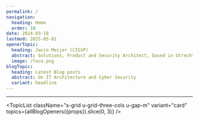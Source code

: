 ```yaml
---
permalink: /
navigation:
  heading: Home
  order: 10
date: 2024-03-18
lastmod: 2025-05-01
openerTopic:
  heading: Jacco Meijer (CISSP)
  abstract: Solutions, Product and Security Architect, based in Utrecht, The Netherlands
  image: /face.png
blogTopic:
  heading: Latest Blog posts
  abstract: On IT Architecture and Cyber Security
  variant: headline
---
```



<Topic variant="profile" topic={props.openerTopic} heading-element="h1" />

---

<Topic variant="profile" topic={props.blogTopic} />

<TopicList
  className="s-grid u-grid-three-cols u-gap-m"
  variant="card"
  topics={allBlogOpeners({props}).slice(0, 3)}
/>

